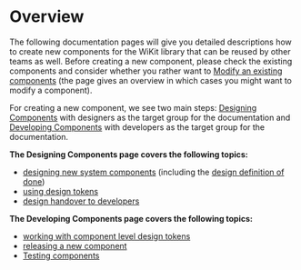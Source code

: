 
<Meta title="Documentation/How to create reusable components/Overview" />

# Overview

The following documentation pages will give you detailed descriptions how to create new components for the WiKit library that can be reused by other teams as well. Before creating a new component, please check the existing components and consider whether you rather want to [Modify an existing components](?path=/story/documentation-how-to-modify-existing-components--page#how-to-modify-existing-components) (the page gives an overview in which cases you might want to modify a component). 

For creating a new component, we see two main steps: [Designing Components](?path=/story/documentation-how-to-create-reusable-components-designing-components--page#1-designing-new-system-components) with designers as the target group for the documentation and [Developing Components](?path=/story/documentation-how-to-create-reusable-components-developing-components--page#developing-components) with developers as the target group for the documentation.



**The Designing Components page covers the following topics:**

- [designing new system components](?path=/story/documentation-how-to-create-reusable-components-designing-components--page#1-designing-new-system-components) (including the [design definition of done](?path=/story/documentation-how-to-create-reusable-components-designing-components--page#15-the-design-definition-of-done))
- [using design tokens](?path=/story/documentation-how-to-create-reusable-components-designing-components--page#2-using-design-tokens)
- [design handover to developers](?path=/story/documentation-how-to-create-reusable-components-designing-components--page#3-design-handover)


**The Developing Components page covers the following topics:**

- [working with component level design tokens](?path=/story/documentation-how-to-create-reusable-components-developing-components--page#working-with-component-level-design-tokens)
- [releasing a new component](?path=/story/documentation-how-to-create-reusable-components-developing-components--page#releasing-a-new-component)
- [Testing components](?path=/story/documentation-how-to-create-reusable-components-developing-components--page#testing-components)
